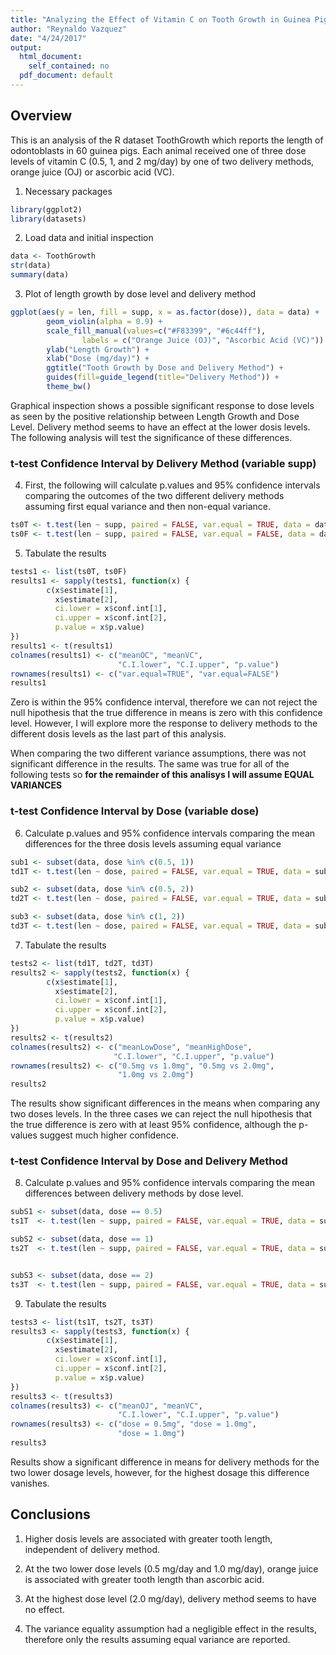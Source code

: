 ```yaml
---
title: "Analyzing the Effect of Vitamin C on Tooth Growth in Guinea Pigs"
author: "Reynaldo Vazquez"
date: "4/24/2017"
output:
  html_document: 
    self_contained: no
  pdf_document: default
---
```

## Overview
This is an analysis of the R dataset ToothGrowth which reports the length of odontoblasts in 60 guinea pigs. Each animal received one of three dose levels of vitamin C (0.5, 1, and 2 mg/day) by one of two delivery methods, orange juice (OJ) or ascorbic acid (VC).

1. Necessary packages
```r
library(ggplot2)
library(datasets)
```

2. Load data and initial inspection
```r
data <- ToothGrowth
str(data)
summary(data)
```

3. Plot of length growth by dose level and delivery method 
```r
ggplot(aes(y = len, fill = supp, x = as.factor(dose)), data = data) +
        geom_violin(alpha = 0.9) + 
        scale_fill_manual(values=c("#F83399", "#6c44ff"), 
                labels = c("Orange Juice (OJ)", "Ascorbic Acid (VC)")) +
        ylab("Length Growth") + 
        xlab("Dose (mg/day)") +
        ggtitle("Tooth Growth by Dose and Delivery Method") +
        guides(fill=guide_legend(title="Delivery Method")) +
        theme_bw()
```

Graphical inspection shows a possible significant response to dose levels as seen by the positive relationship between Length Growth and Dose Level. Delivery method seems to have an effect at the lower dosis levels. The following analysis will test the significance of these differences. 

### t-test Confidence Interval by Delivery Method (variable supp)  
4. First, the following will calculate p.values and 95% confidence intervals comparing the outcomes of the two different delivery methods assuming first equal variance and then
non-equal variance. 
```r
ts0T <- t.test(len ~ supp, paired = FALSE, var.equal = TRUE, data = data)
ts0F <- t.test(len ~ supp, paired = FALSE, var.equal = FALSE, data = data)
```


5. Tabulate the results
```r
tests1 <- list(ts0T, ts0F)
results1 <- sapply(tests1, function(x) {
        c(x$estimate[1],
          x$estimate[2],
          ci.lower = x$conf.int[1],
          ci.upper = x$conf.int[2],
          p.value = x$p.value)
})
results1 <- t(results1)
colnames(results1) <- c("meanOC", "meanVC", 
                        "C.I.lower", "C.I.upper", "p.value")
rownames(results1) <- c("var.equal=TRUE", "var.equal=FALSE")
results1
```

Zero is within the 95% confidence interval, therefore we can not reject the null hipothesis that the true difference in means is zero with this confidence level. However, I will explore more the response to delivery methods to the different dosis levels as the last part of this analysis.   

When comparing the two different variance assumptions, there was not significant difference in the results. The same was true for all of the following tests so **for the remainder of this analisys I will assume EQUAL VARIANCES**

### t-test Confidence Interval by Dose (variable dose)  
6. Calculate p.values and 95% confidence intervals comparing the mean differences for the three dosis levels assuming equal variance
```r
sub1 <- subset(data, dose %in% c(0.5, 1))
td1T <- t.test(len ~ dose, paired = FALSE, var.equal = TRUE, data = sub1)

sub2 <- subset(data, dose %in% c(0.5, 2))
td2T <- t.test(len ~ dose, paired = FALSE, var.equal = TRUE, data = sub2)

sub3 <- subset(data, dose %in% c(1, 2))
td3T <- t.test(len ~ dose, paired = FALSE, var.equal = TRUE, data = sub3)
```
7. Tabulate the results  
```r
tests2 <- list(td1T, td2T, td3T)
results2 <- sapply(tests2, function(x) {
        c(x$estimate[1],
          x$estimate[2],
          ci.lower = x$conf.int[1],
          ci.upper = x$conf.int[2],
          p.value = x$p.value)
})
results2 <- t(results2)
colnames(results2) <- c("meanLowDose", "meanHighDose", 
                       "C.I.lower", "C.I.upper", "p.value")
rownames(results2) <- c("0.5mg vs 1.0mg", "0.5mg vs 2.0mg", 
                        "1.0mg vs 2.0mg")
results2
```

The results show significant differences in the means when comparing any two doses levels. In the three cases we can reject the null hipothesis that the true difference is zero with at least 95% confidence, although the p-values suggest much higher confidence.

### t-test Confidence Interval by Dose and Delivery Method

8. Calculate p.values and 95% confidence intervals comparing the mean differences between delivery methods by dose level. 
```r
subS1 <- subset(data, dose == 0.5)
ts1T  <- t.test(len ~ supp, paired = FALSE, var.equal = TRUE, data = subS1)

subS2 <- subset(data, dose == 1)
ts2T  <- t.test(len ~ supp, paired = FALSE, var.equal = TRUE, data = subS2)


subS3 <- subset(data, dose == 2)
ts3T  <- t.test(len ~ supp, paired = FALSE, var.equal = TRUE, data = subS3)
```

9. Tabulate the results  
```r
tests3 <- list(ts1T, ts2T, ts3T)
results3 <- sapply(tests3, function(x) {
        c(x$estimate[1],
          x$estimate[2],
          ci.lower = x$conf.int[1],
          ci.upper = x$conf.int[2],
          p.value = x$p.value)
})
results3 <- t(results3)
colnames(results3) <- c("meanOJ", "meanVC", 
                        "C.I.lower", "C.I.upper", "p.value")
rownames(results3) <- c("dose = 0.5mg", "dose = 1.0mg", 
                        "dose = 1.0mg")
results3
```

Results show a significant difference in means for delivery methods for the two lower dosage levels, however, for the highest dosage this difference vanishes.

## Conclusions
1. Higher dosis levels are associated with greater tooth length, independent of delivery method.  

2. At the two lower dose levels (0.5 mg/day and 1.0 mg/day), orange juice is associated with greater tooth length than ascorbic acid.   

3. At the highest dose level (2.0 mg/day), delivery method seems to have no effect.   

4. The variance equality assumption had a negligible effect in the results, therefore only the results assuming equal variance are reported.  

<br>